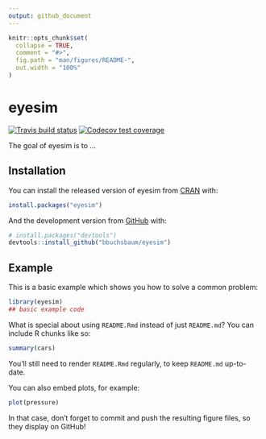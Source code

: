 ```yaml
---
output: github_document
---
```


<!-- README.md is generated from README.Rmd. Please edit that file -->

```r
knitr::opts_chunk$set(
  collapse = TRUE,
  comment = "#>",
  fig.path = "man/figures/README-",
  out.width = "100%"
)
```

# eyesim

<!-- badges: start -->
[![Travis build status](https://travis-ci.com/bbuchsbaum/eyesim.svg?branch=master)](https://travis-ci.com/bbuchsbaum/eyesim)
[![Codecov test coverage](https://codecov.io/gh/bbuchsbaum/eyesim/branch/master/graph/badge.svg)](https://codecov.io/gh/bbuchsbaum/eyesim?branch=master)
<!-- badges: end -->

The goal of eyesim is to ...

## Installation

You can install the released version of eyesim from [CRAN](https://CRAN.R-project.org) with:

``` r
install.packages("eyesim")
```

And the development version from [GitHub](https://github.com/) with:

``` r
# install.packages("devtools")
devtools::install_github("bbuchsbaum/eyesim")
```
## Example

This is a basic example which shows you how to solve a common problem:

```r
library(eyesim)
## basic example code
```

What is special about using `README.Rmd` instead of just `README.md`? You can include R chunks like so:

```r
summary(cars)
```

You'll still need to render `README.Rmd` regularly, to keep `README.md` up-to-date.

You can also embed plots, for example:

```r
plot(pressure)
```

In that case, don't forget to commit and push the resulting figure files, so they display on GitHub!
